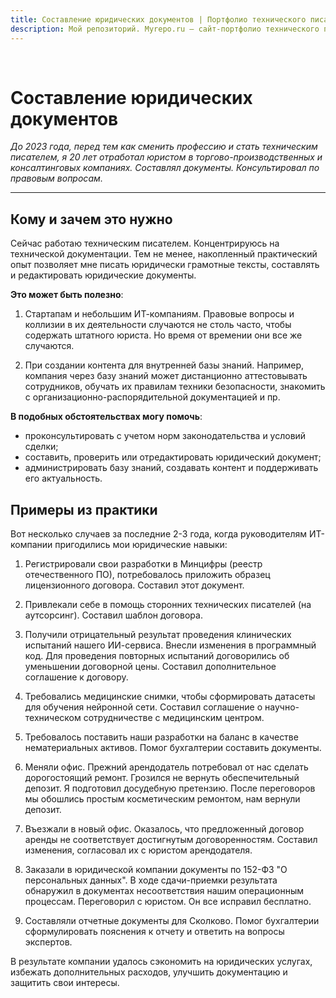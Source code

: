 ```yaml
---
title: Составление юридических документов | Портфолио технического писателя
description: Мой репозиторий. Myrepo.ru – сайт-портфолио технического писателя
---
```


<br />

# Составление юридических документов

*До 2023 года, перед тем как сменить профессию и стать техническим писателем, я 20 лет отработал юристом в торгово-производственных и консалтинговых компаниях. Составлял документы. Консультировал по правовым вопросам.*

---

## Кому и зачем это нужно

Сейчас работаю техническим писателем. Концентрируюсь на технической документации. Тем не менее, накопленный практический опыт позволяет мне писать юридически грамотные тексты, составлять и редактировать юридические документы.

**Это может быть полезно**:

1. Стартапам и небольшим ИТ-компаниям. Правовые вопросы и коллизии в их деятельности случаются не столь часто, чтобы содержать штатного юриста. Но время от времении они все же случаются.

2. При создании контента для внутренней базы знаний. Например, компания через базу знаний может дистанционно аттестовывать сотрудников, обучать их правилам техники безопасности, знакомить с организационно-распорядительной документацией и пр.

**В подобных обстоятельствах могу помочь**:

- проконсультировать с учетом норм законодательства и условий сделки;
- составить, проверить или отредактировать юридический документ;
- администрировать базу знаний, создавать контент и поддерживать его актуальность.

## Примеры из практики 

Вот несколько случаев за последние 2-3 года, когда руководителям ИТ-компании пригодились мои юридические навыки:

1. Регистрировали свои разработки в Минцифры (реестр отечественного ПО), потребовалось приложить образец лицензионного договора. Составил этот документ.

2. Привлекали себе в помощь сторонних технических писателей (на аутсорсинг). Составил шаблон договора.

3. Получили отрицательный результат проведения клинических испытаний нашего ИИ-сервиса. Внесли изменения в программный код. Для проведения повторных испытаний договорились об уменьшении договорной цены. Составил дополнительное соглашение к договору.

4. Требовались медицинские снимки, чтобы сформировать датасеты для обучения нейронной сети. Составил соглашение о научно-техническом сотрудничестве с медицинским центром.

5. Требовалось поставить наши разработки на баланс в качестве нематериальных активов. Помог бухгалтерии составить документы.

6. Меняли офис. Прежний арендодатель потребовал от нас сделать дорогостоящий ремонт. Грозился не вернуть обеспечительный депозит. Я подготовил досудебную претензию. После переговоров мы обошлись простым косметическим ремонтом, нам вернули депозит.

7. Въезжали в новый офис. Оказалось, что предложенный договор аренды не соответствует достигнутым договоренностям. Составил изменения, согласовал их с юристом арендодателя.

8. Заказали в юридической компании документы по 152-ФЗ "О персональных данных". В ходе сдачи-приемки результата обнаружил в документах несоответствия нашим операционным процессам. Переговорил с юристом. Он все исправил бесплатно.

9. Составляли отчетные документы для Сколково. Помог бухгалтерии сформулировать пояснения к отчету и ответить на вопросы экспертов.

В результате компании удалось сэкономить на юридических услугах, избежать дополнительных расходов, улучшить документацию и защитить свои интересы.